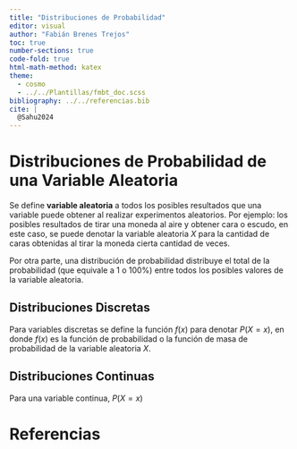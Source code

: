 ```yaml
---
title: "Distribuciones de Probabilidad"
editor: visual
author: "Fabián Brenes Trejos"
toc: true
number-sections: true
code-fold: true
html-math-method: katex
theme:
  - cosmo
  - ../../Plantillas/fmbt_doc.scss
bibliography: ../../referencias.bib
cite: |
  @Sahu2024
---
```


# Distribuciones de Probabilidad de una Variable Aleatoria

Se define **variable aleatoria** a todos los posibles resultados que una variable puede obtener al realizar experimentos aleatorios. Por ejemplo: los posibles resultados de tirar una moneda al aire y obtener cara o escudo, en este caso, se puede denotar la variable aleatoria $X$ para la cantidad de caras obtenidas al tirar la moneda cierta cantidad de veces.  

Por otra parte, una distribución de probabilidad distribuye el total de la probabilidad (que equivale a 1 o 100%) entre todos los posibles valores de la variable aleatoria.  


## Distribuciones Discretas

Para variables discretas se define la función $f(x)$ para denotar $P(X = x)$, en donde $f(x)$ es la función de probabilidad o la función de masa de probabilidad de la variable aleatoria $X$.   


## Distribuciones Continuas
Para una variable continua, $P(X = x)$  


# Referencias
